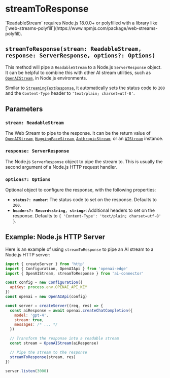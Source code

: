 # streamToResponse

<Callout>
  `ReadableStream` requires Node.js 18.0.0+ or polyfilled with a library like
  [`web-streams-polyfill`](https://www.npmjs.com/package/web-streams-polyfill).
</Callout>

## `streamToResponse(stream: ReadableStream, response: ServerResponse, options?: Options)`

This method will pipe a `ReadableStream` to a Node.js `ServerResponse` object. It can be helpful to combine this with other AI stream utilities, such as [`OpenAIStream`](/api-reference/openaistream#openaistream), in Node.js environments.

Similar to [`StreamingTextResponse`](/api-reference/streaming-text-response#streamingtextresponse), it automatically sets the status code to `200` and the `Content-Type` header to `'text/plain; charset=utf-8'`.


## Parameters

### `stream: ReadableStream`

The Web Stream to pipe to the response. It can be the return value of [`OpenAIStream`](/api-reference/openai-stream#openaistream), [`HuggingFaceStream`](/api-reference/huggingface-stream#huggingfacestream), [`AnthropicStream`](/api-reference/anthropic-stream#anthropicstream), or an [`AIStream`](/api-reference/ai-stream#aistream) instance.

### `response: ServerResponse`

The Node.js `ServerResponse` object to pipe the stream to. This is usually the second argument of a Node.js HTTP request handler.

### `options?: Options`

Optional object to configure the response, with the following properties:

- **`status?: number`**: The status code to set on the response. Defaults to `200`.
- **`headers?: Record<string, string>`**: Additional headers to set on the response. Defaults to `{ 'Content-Type': 'text/plain; charset=utf-8' }`.

## Example: Node.js HTTP Server

Here is an example of using `streamToResponse` to pipe an AI stream to a Node.js HTTP server:

```js
import { createServer } from 'http'
import { Configuration, OpenAIApi } from 'openai-edge'
import { OpenAIStream, streamToResponse } from 'ai-connector'

const config = new Configuration({
  apiKey: process.env.OPENAI_API_KEY
})
const openai = new OpenAIApi(config)

const server = createServer((req, res) => {
  const aiResponse = await openai.createChatCompletion({
    model: 'gpt-4',
    stream: true,
    messages: /* ... */
  })

  // Transform the response into a readable stream
  const stream = OpenAIStream(aiResponse)

  // Pipe the stream to the response
  streamToResponse(stream, res)
})

server.listen(3000)
```
